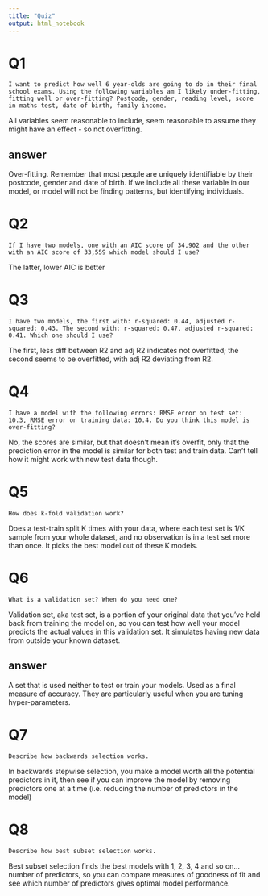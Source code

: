 ```yaml
---
title: "Quiz"
output: html_notebook
---
```


# Q1 

    I want to predict how well 6 year-olds are going to do in their final school exams. Using the following variables am I likely under-fitting, fitting well or over-fitting? Postcode, gender, reading level, score in maths test, date of birth, family income.
    
All variables seem reasonable to include, seem reasonable to assume they might have an effect - so not overfitting.

## answer

Over-fitting. Remember that most people are uniquely identifiable by their postcode, gender and date of birth. If we include all these variable in our model, or model will not be finding patterns, but identifying individuals.

# Q2

    If I have two models, one with an AIC score of 34,902 and the other with an AIC score of 33,559 which model should I use?

The latter, lower AIC is better

# Q3

    I have two models, the first with: r-squared: 0.44, adjusted r-squared: 0.43. The second with: r-squared: 0.47, adjusted r-squared: 0.41. Which one should I use?

The first, less diff between R2 and adj R2 indicates not overfitted; the second seems to be overfitted, with adj R2 deviating from R2.

# Q4

    I have a model with the following errors: RMSE error on test set: 10.3, RMSE error on training data: 10.4. Do you think this model is over-fitting?

No, the scores are similar, but that doesn't mean it's overfit, only that the prediction error in the model is similar for both test and train data. Can't tell how it might work with new test data though.

# Q5

    How does k-fold validation work?
    
Does a test-train split K times with your data, where each test set is 1/K sample from your whole dataset, and no observation is in a test set more than once. It picks the best model out of these K models.

# Q6

    What is a validation set? When do you need one?
    
Validation set, aka test set, is a portion of your original data that you've held back from training the model on, so you can test how well your model predicts the actual values in this validation set. It simulates having new data from outside your known dataset.

## answer

A set that is used neither to test or train your models. Used as a final measure of accuracy. They are particularly useful when you are tuning hyper-parameters.

# Q7 

    Describe how backwards selection works.
    
In backwards stepwise selection, you make a model worth all the potential predictors in it, then see if you can improve the model by removing predictors one at a time (i.e. reducing the number of predictors in the model)

# Q8

    Describe how best subset selection works.

Best subset selection finds the best models with 1, 2, 3, 4 and so on... number of predictors, so you can compare measures of goodness of fit and see which number of predictors gives optimal model performance.

